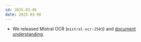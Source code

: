 ```yaml
---
id: 2025-03-06
date: 2025-03-06
---
```


- We released Mistral OCR (`mistral-ocr-2503`) and [document understanding](/capabilities/OCR/basic_ocr). <Tag model/> <Tag api/>
